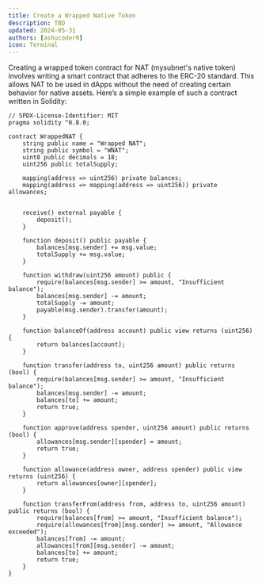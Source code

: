 ```yaml
---
title: Create a Wrapped Native Token
description: TBD
updated: 2024-05-31
authors: [ashucoder9]
icon: Terminal
---
```


Creating a wrapped token contract for NAT (mysubnet's native token) involves writing a smart contract that adheres to the ERC-20 standard. This allows NAT to be used in dApps without the need of creating certain behavior for native assets. Here’s a simple example of such a contract written in Solidity:

```solidity
// SPDX-License-Identifier: MIT
pragma solidity ^0.8.0;

contract WrappedNAT {
    string public name = "Wrapped NAT";
    string public symbol = "WNAT";
    uint8 public decimals = 18;
    uint256 public totalSupply;
    
    mapping(address => uint256) private balances;
    mapping(address => mapping(address => uint256)) private allowances;
    

    receive() external payable {
        deposit();
    }

    function deposit() public payable {
        balances[msg.sender] += msg.value;
        totalSupply += msg.value;
    }

    function withdraw(uint256 amount) public {
        require(balances[msg.sender] >= amount, "Insufficient balance");
        balances[msg.sender] -= amount;
        totalSupply -= amount;
        payable(msg.sender).transfer(amount);
    }

    function balanceOf(address account) public view returns (uint256) {
        return balances[account];
    }

    function transfer(address to, uint256 amount) public returns (bool) {
        require(balances[msg.sender] >= amount, "Insufficient balance");
        balances[msg.sender] -= amount;
        balances[to] += amount;
        return true;
    }

    function approve(address spender, uint256 amount) public returns (bool) {
        allowances[msg.sender][spender] = amount;
        return true;
    }

    function allowance(address owner, address spender) public view returns (uint256) {
        return allowances[owner][spender];
    }

    function transferFrom(address from, address to, uint256 amount) public returns (bool) {
        require(balances[from] >= amount, "Insufficient balance");
        require(allowances[from][msg.sender] >= amount, "Allowance exceeded");
        balances[from] -= amount;
        allowances[from][msg.sender] -= amount;
        balances[to] += amount;
        return true;
    }
}

```

